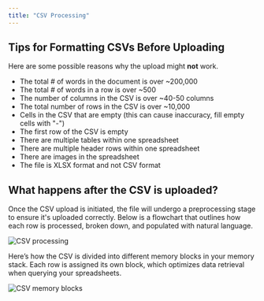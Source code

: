 ```yaml
---
title: "CSV Processing"
---
```


## Tips for Formatting CSVs Before Uploading

Here are some possible reasons why the upload might **not** work.

- The total # of words in the document is over ~200,000
- The total # of words in a row is over ~500
- The number of columns in the CSV is over ~40-50 columns
- The total number of rows in the CSV is over ~10,000
- Cells in the CSV that are empty (this can cause inaccuracy, fill empty cells with "-")
- The first row of the CSV is empty
- There are multiple tables within one spreadsheet
- There are multiple header rows within one spreadsheet
- There are images in the spreadsheet
- The file is XLSX format and not CSV format


## What happens after the CSV is uploaded?

Once the CSV upload is initiated, the file will undergo a preprocessing stage to ensure it's uploaded correctly. Below is a flowchart that outlines how each row is processed, broken down, and populated with natural language.

![CSV processing](/images/CSV4.png)

Here’s how the CSV is divided into different memory blocks in your memory stack. Each row is assigned its own block, which optimizes data retrieval when querying your spreadsheets.

![CSV memory blocks](/images/CSV2.png)
